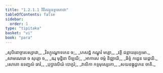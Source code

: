 ```yaml
---
title: "1.2.1.1 វិនីតវត្ថុឧទ្ទានគាថា"
tableOfContents: false
sidebar:
  order: 1
type: "tipitaka"
basket: "vi"
book: "para"
---
```



<DynamicBreadcrumb />

<Paragraph number="942" type="verses" book="para">
_សុបិនោច្ចារបស្សាវោ,_  
_វិតក្កុណ្ហោទកេន ច;_  
_ភេសជ្ជំ កណ្ឌុវំ មគ្គោ,_  
_វត្ថិ ជន្តាឃរុបក្កមោ._  

</Paragraph>

<Paragraph number="943" type="verses" book="para">
_សាមណេរោ ច សុត្តោ ច,_  
_ឩរុ មុដ្ឋិនា បីឡយិ;_  
_អាកាសេ ថម្ភំ និជ្ឈាយិ,_  
_ឆិទ្ទំ កដ្ឋេន ឃដ្ដយិ._  

</Paragraph>

<Paragraph number="944" type="verses" book="para">
_សោតោ ឧទញ្ជលំ ធាវំ,_  
_បុប្ផាវលិយំ បោក្ខរំ;_  
_វាលិកា កទ្ទមុស្សេកោ,_  
_សយនង្គុដ្ឋកេន ចាតិ._
</Paragraph>
